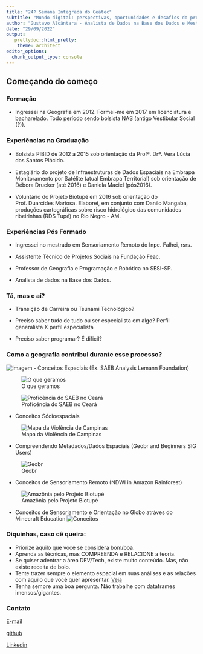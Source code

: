 ```yaml
---
title: "24ª Semana Integrada do Ceatec"
subtitle: "Mundo digital: perspectivas, oportunidades e desafios do profissional atual"
author: "Gustavo Alcântara - Analista de Dados na Base dos Dados e Mestrando em Demografia na Unicamp"
date: "29/09/2022"
output:
   prettydoc::html_pretty:
    theme: architect
editor_options: 
  chunk_output_type: console
---
```


## Começando do começo
### Formação
- Ingressei na Geografia em 2012. Formei-me em 2017 em licenciatura e bacharelado. Todo período sendo bolsista NAS (antigo Vestibular Social (?)). 

### Experiências na Graduação
- Bolsista PIBID de 2012 a 2015 sob orientação da Profª. Drª. Vera Lúcia dos Santos Plácido. 

- Estagiário do projeto de Infraestruturas de Dados Espaciais na Embrapa Monitoramento por Satélite (atual Embrapa Territorial) sob orientação de Débora Drucker (até 2016) e Daniela Maciel (pós2016). 

- Voluntário do Projeto Biotupé em 2016 sob orientação do Prof. Duarcides Mariosa. Elaborei, em conjunto com Danilo Mangaba, produções  cartográficas sobre risco hidrológico das comunidades ribeirinhas (RDS Tupé) no Rio Negro - AM.

### Experiências Pós Formado
- Ingressei no mestrado em Sensoriamento Remoto do Inpe. Falhei, rsrs. 

- Assistente Técnico de Projetos Sociais na Fundação Feac.

- Professor de Geografia e Programação e Robótica no SESI-SP.

- Analista de dados na Base dos Dados. 

### Tá, mas e aí? 
- Transição de Carreira ou Tsunami Tecnológico?

- Preciso saber tudo de tudo ou ser especialista em algo? Perfil generalista X perfil especialista

- Preciso saber programar? É dificil? 

### Como a geografia contribui durante esse processo?
![imagem](C:/Users/User/Desktop/Gustavo/coisas/apresentacao_pucc/apresentacao_pucc/geografia_explicando.PNG)
- Conceitos Espaciais (Ex. SAEB Analysis Lemann Foundation)

![O que geramos](C:/Users/User/Desktop/Gustavo/coisas/apresentacao_pucc/apresentacao_pucc/escolas_codigo.PNG)

![Proficência do SAEB no Ceará](C:/Users/User/Desktop/Gustavo/coisas/apresentacao_pucc/apresentacao_pucc/ceara_schools.PNG)

- Conceitos Sócioespaciais

![Mapa da Violência de Campinas](C:/Users/User/Desktop/Gustavo/coisas/apresentacao_pucc/apresentacao_pucc/mapa_violencia.PNG)

- Compreendendo Metadados/Dados Espaciais (Geobr and Beginners SIG Users)

![Geobr](C:/Users/User/Desktop/Gustavo/coisas/apresentacao_pucc/apresentacao_pucc/qgis.PNG)

- Conceitos de Sensoriamento Remoto (NDWI in Amazon Rainforest)

![Amazônia pelo Projeto Biotupé](C:/Users/User/Desktop/Gustavo/coisas/apresentacao_pucc/apresentacao_pucc/amazon.PNG)

- Conceitos de Sensoriamento e Orientação no Globo atráves do Minecraft Education
![Conceitos](C:/Users/User/Desktop/Gustavo/coisas/apresentacao_pucc/apresentacao_pucc/mine.PNG)

### Diquinhas, caso cê queira:
- Priorize àquilo que você se considera bom/boa. 
- Aprenda as técnicas, mas COMPREENDA e RELACIONE a teoria. 
- Se quiser adentrar a área DEV/Tech, existe muito conteúdo. Mas, não existe receita de bolo. 
- Tente trazer sempre o elemento espacial em suas análises e as relações com aquilo que você quer apresentar. [Veja](https://gustavoalcantara.github.io/bd_eleicoes/) 
- Tenha sempre uma boa pergunta. Não trabalhe com dataframes imensos/gigantes.

### Contato
[E-mail](gustavo.ca.geografia@gmail.com)

[github](https://github.com/gustavoalcantara)

[Linkedin](https://www.linkedin.com/in/gustavoalcantarageografia/)